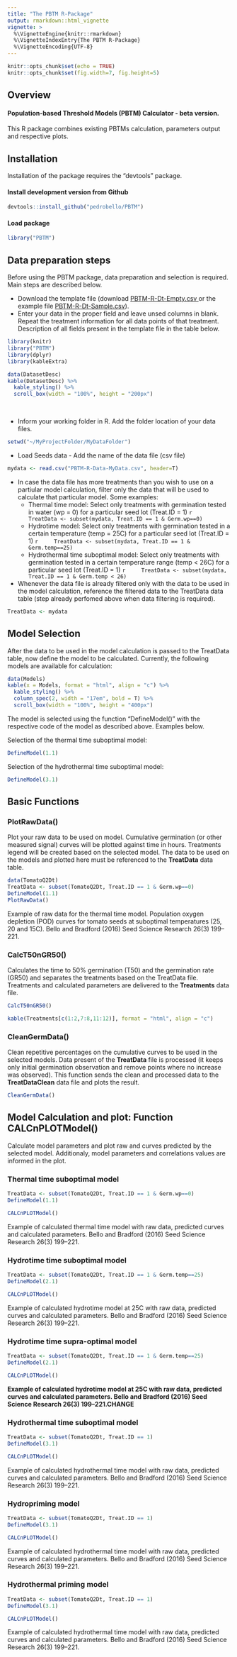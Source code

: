 ```yaml
---
title: "The PBTM R-Package"
output: rmarkdown::html_vignette
vignette: >
  %\VignetteEngine{knitr::rmarkdown}
  %\VignetteIndexEntry{The PBTM R-Package}
  %\VignetteEncoding{UTF-8}
---
```


```r
knitr::opts_chunk$set(echo = TRUE)
knitr::opts_chunk$set(fig.width=7, fig.height=5) 
```

## Overview
#### Population-based Threshold Models (PBTM) Calculator - beta version. 
This R package combines existing PBTMs calculation, parameters output and respective plots. 

## Installation 
Installation of the package requires the "devtools" package. 

#### Install development version from Github
```r
devtools::install_github("pedrobello/PBTM")
```

#### Load package
```r
library("PBTM")
```

## Data preparation steps

Before using the PBTM package, data preparation and selection is required. Main steps are described below.

*    Download the template file (download <a href="https://raw.githubusercontent.com/pedrobello/PBTM/master/data/PBTM-R-Dt-Empty.csv" download> PBTM-R-Dt-Empty.csv </a> or the example file <a href="https://raw.githubusercontent.com/pedrobello/PBTM/master/data/PBTM-R-Dt-Sample.csv">PBTM-R-Dt-Sample.csv</a>).
*    Enter your data in the proper field and leave unsed columns in blank. Repeat the treatment information for all data points of that treatment. Description of all fields present in the template file in the table below.

```r
library(knitr)
library("PBTM")
library(dplyr)
library(kableExtra)
```

```r
data(DatasetDesc)
kable(DatasetDesc) %>%
  kable_styling() %>%
  scroll_box(width = "100%", height = "200px")

```

<br>

* Inform your working folder in R. Add the folder location of your data files.
```r
setwd("~/MyProjectFolder/MyDataFolder")
```
* Load Seeds data - Add the name of the data file (csv file)
```r
mydata <- read.csv("PBTM-R-Data-MyData.csv", header=T)
```
* In case the data file has more treatments than you wish to use on a partiular model calculation, filter only the data that will be used to calculate that particular model.
Some examples:
    + Thermal time model: Select only treatments with germination tested in water (wp = 0) for a particular seed lot (Treat.ID = 1)
      ```r
      TreatData <- subset(mydata, Treat.ID == 1 & Germ.wp==0)
      ```
    + Hydrotime model: Select only treatments with germination tested in a certain temperature (temp = 25C) for a particular seed lot (Treat.ID = 1)
      ```r
      TreatData <- subset(mydata, Treat.ID == 1 & Germ.temp==25)
      ```
    + Hydrothermal time suboptimal model: Select only treatments with germination tested in a certain temperature range (temp < 26C) for a particular seed lot (Treat.ID = 1)
      ```r
      TreatData <- subset(mydata, Treat.ID == 1 & Germ.temp < 26)
      ```
*    Whenever the data file is already filtered only with the data to be used in the model calculation, reference the filtered data to the TreatData data table (step already perfomed above when data filtering is required).
```r
TreatData <- mydata
```

## Model Selection 

After the data to be used in the model calculation is passed to the TreatData table, now define the model to be calculated. Currently, the following models are available for calculation:

```r
data(Models)
kable(x = Models, format = "html", align = "c") %>%
  kable_styling() %>%
  column_spec(2, width = "17em", bold = T) %>%
  scroll_box(width = "100%", height = "400px")
```


The model is selected using the function "DefineModel()" with the respective code of the model as described above. Examples below.

Selection of the thermal time suboptimal model:
```r
DefineModel(1.1)
```
Selection of the hydrothermal time suboptimal model:
```r
DefineModel(3.1)
```

## Basic Functions

### PlotRawData()
Plot your raw data to be used on model. Cumulative germination (or other measured signal) curves will be plotted against time in hours. Treatments legend will be created based on the selected model. The data to be used on the models and plotted here must be referenced to the **TreatData** data table.  

```r
data(TomatoQ2Dt)
TreatData <- subset(TomatoQ2Dt, Treat.ID == 1 & Germ.wp==0)
DefineModel(1.1)
PlotRawData()
```
Example of raw data for the thermal time model. Population oxygen depletion (POD) curves for tomato seeds at suboptimal temperatures (25, 20 and 15C). Bello and Bradford (2016) Seed Science Research 26(3) 199–221. 

### CalcT50nGR50()

Calculates the time to 50% germination (T50) and the germination rate (GR50) and separates the treatments based on the TreatData file. Treatments and calculated parameters are delivered to the **Treatments** data file. 

```r
CalcT50nGR50()
```

```r
kable(Treatments[c(1:2,7:8,11:12)], format = "html", align = "c")
```


### CleanGermData()

Clean repetitive percentages on the cumulative curves to be used in the selected models. Data present of the **TreatData** file is processed (it keeps only initial germination observation and remove points where no increase was observed). This function sends the clean and processed data to the **TreatDataClean** data file and plots the result.

```r
CleanGermData()
```

## Model Calculation and plot: Function CALCnPLOTModel()

Calculate model parameters and plot raw and curves predicted by the selected model. Additionaly, model parameters and correlations values are informed in the plot. 

### Thermal time suboptimal model
```r
TreatData <- subset(TomatoQ2Dt, Treat.ID == 1 & Germ.wp==0)
DefineModel(1.1)
```

```r
CALCnPLOTModel()
```
Example of calculated thermal time model with raw data, predicted curves and calculated parameters. Bello and Bradford (2016) Seed Science Research 26(3) 199–221. 

### Hydrotime time suboptimal model
```r
TreatData <- subset(TomatoQ2Dt, Treat.ID == 1 & Germ.temp==25)
DefineModel(2.1)
```

```r
CALCnPLOTModel()
```
Example of calculated hydrotime model at 25C with raw data, predicted curves and calculated parameters. Bello and Bradford (2016) Seed Science Research 26(3) 199–221. 

### Hydrotime time supra-optimal model
```r
TreatData <- subset(TomatoQ2Dt, Treat.ID == 1 & Germ.temp==25)
DefineModel(2.1)
```

```r
CALCnPLOTModel()
```
**Example of calculated hydrotime model at 25C with raw data, predicted curves and calculated parameters. Bello and Bradford (2016) Seed Science Research 26(3) 199–221.CHANGE**

### Hydrothermal time suboptimal model
```r
TreatData <- subset(TomatoQ2Dt, Treat.ID == 1)
DefineModel(3.1)
```

```r
CALCnPLOTModel()
```
Example of calculated hydrothermal time model with raw data, predicted curves and calculated parameters. Bello and Bradford (2016) Seed Science Research 26(3) 199–221. 

### Hydropriming model
```r
TreatData <- subset(TomatoQ2Dt, Treat.ID == 1)
DefineModel(3.1)
```

```r
CALCnPLOTModel()
```
Example of calculated hydrothermal time model with raw data, predicted curves and calculated parameters. Bello and Bradford (2016) Seed Science Research 26(3) 199–221. 

### Hydrothermal priming model
```r
TreatData <- subset(TomatoQ2Dt, Treat.ID == 1)
DefineModel(3.1)
```

```r
CALCnPLOTModel()
```
Example of calculated hydrothermal time model with raw data, predicted curves and calculated parameters. Bello and Bradford (2016) Seed Science Research 26(3) 199–221. 

